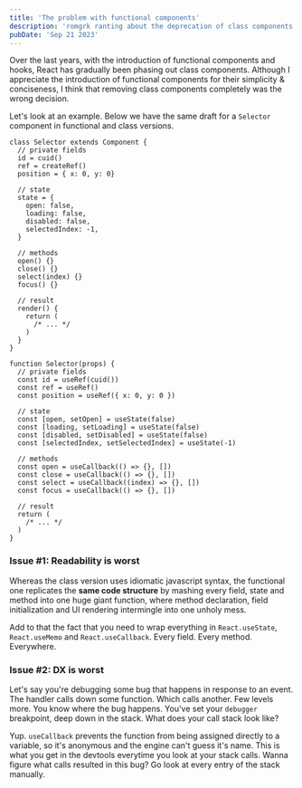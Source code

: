 ```yaml
---
title: 'The problem with functional components'
description: 'romgrk ranting about the deprecation of class components'
pubDate: 'Sep 21 2023'
---
```



Over the last years, with the introduction of functional components and hooks, React has gradually been phasing out class components. Although I appreciate the introduction of functional components for their simplicity & conciseness, I think that removing class components completely was the wrong decision.

Let's look at an example. Below we have the same draft for a `Selector` component in functional and class versions.

<div class="row mb-1">

```tsx
class Selector extends Component {
  // private fields
  id = cuid()
  ref = createRef()
  position = { x: 0, y: 0}

  // state
  state = {
    open: false,
    loading: false,
    disabled: false,
    selectedIndex: -1,
  }

  // methods
  open() {}
  close() {}
  select(index) {}
  focus() {}

  // result
  render() {
    return (
      /* ... */
    )
  }
}
```

```tsx
function Selector(props) {
  // private fields
  const id = useRef(cuid())
  const ref = useRef()
  const position = useRef({ x: 0, y: 0 })

  // state
  const [open, setOpen] = useState(false)
  const [loading, setLoading] = useState(false)
  const [disabled, setDisabled] = useState(false)
  const [selectedIndex, setSelectedIndex] = useState(-1)

  // methods
  const open = useCallback(() => {}, [])
  const close = useCallback(() => {}, [])
  const select = useCallback((index) => {}, [])
  const focus = useCallback(() => {}, [])

  // result
  return (
    /* ... */
  )
}
```

</div>

### Issue #1: Readability is worst

Whereas the class version uses idiomatic javascript syntax, the functional one replicates the **same code structure** by mashing every field, state and method into one huge giant function, where method declaration, field initialization and UI rendering intermingle into one unholy mess.

Add to that the fact that you need to wrap everything in `React.useState`, `React.useMemo` and `React.useCallback`. Every field. Every method. Everywhere.

### Issue #2: DX is worst

Let's say you're debugging some bug that happens in response to an event. The handler calls down some function. Which calls another. Few levels more. You know where the bug happens. You've set your `debugger` breakpoint, deep down in the stack. What does your call stack look like?

<ExampleStack client:load />

Yup. `useCallback` prevents the function from being assigned directly to a variable, so it's anonymous and the engine can't guess it's name. This is what you get in the devtools everytime you look at your stack calls. Wanna figure what calls resulted in this bug? Go look at every entry of the stack manually.
